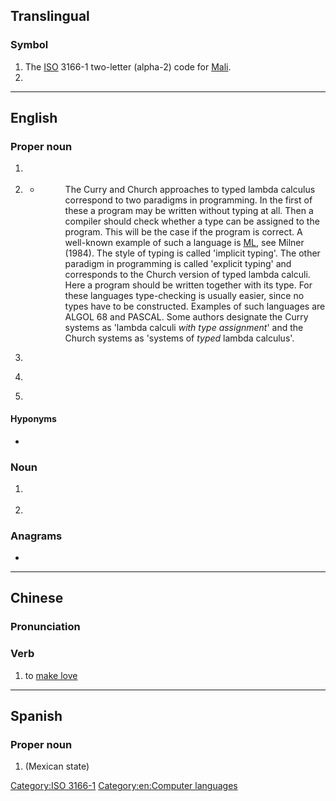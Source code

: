 {{also|ml|Ml|mL|.ml|ml.|Mℓ|mℓ}}
{{see|µl}}
==Translingual==

===Symbol===
{{head|mul|symbol}}

# The [[ISO]] 3166-1 two-letter (alpha-2) code for [[Mali]].
# {{alternative form of|lang=mul|Ml|gloss=megalitre}}

[[Category:ISO 3166-1]]

----

==English==

===Proper noun===
{{en-proper noun}}

# {{lb|en|computing}} {{initialism of|[[markup language|Markup Language]]|lang=en}}
# {{lb|en|computing}} {{initialism of|[[metalanguage|MetaLanguage]]|lang=en|nodot=1}} {{gloss|the {{w|ML (programming language)|ML programming language}}}}
#* {{quote-web
|lang=en
|date=1991-12-20
|author=Henk P. Barendregt
|title=Lambda Calculi With Types
|site=ftp.cs.ru.nl
|url=ftp://ftp.cs.ru.nl/pub/CompMath.Found/HBK.ps
|accessdate=2012-07-15
}}
#*: The Curry and Church approaches to typed lambda calculus correspond to two paradigms in programming. In the first of these a program may be written without typing at all. Then a compiler should check whether a type can be assigned to the program. This will be the case if the program is correct. A well-known example of such a language is [[ML]], see Milner (1984). The style of typing is called 'implicit typing'. The other paradigm in programming is called 'explicit typing' and corresponds to the Church version of typed lambda calculi. Here a program should be written together with its type. For these languages type-checking is usually easier, since no types have to be constructed. Examples of such languages are ALGOL 68 and PASCAL. Some authors designate the Curry systems as 'lambda calculi ''with type assignment''' and the Church systems as 'systems of ''typed'' lambda calculus'.
# {{lb|en|linguistics}} {{initialism of|[[Medieval Latin]]|lang=en}}
# {{lb|en|linguistics}} {{initialism of|[[Middle Latin]]|lang=en}}
# {{lb|en|Marxism}} {{initialism of|[[Marxism-Leninism]]|lang=en}}

====Hyponyms====
* {{sense|computing}} {{l|en|SML}}

===Noun===
{{en-noun|~}}

# {{lb|en|countable|surface chemistry}} {{initialism of|monolayer|lang=en}}
# {{lb|en|uncountable|computing}} {{initialism of|machine learning|lang=en}}

===Anagrams===
* {{anagrams|en|a=lm|LM}}

[[Category:en:Computer languages]]

----

==Chinese==

===Pronunciation===
{{rfp|zh}}

===Verb===
{{zh-verb}}

# {{lb|zh|internet slang}} to [[make love]]

----

==Spanish==

===Proper noun===
{{es-proper noun}}

# {{abbreviation of|lang=es|nodot=1|Morelos}} (Mexican state)